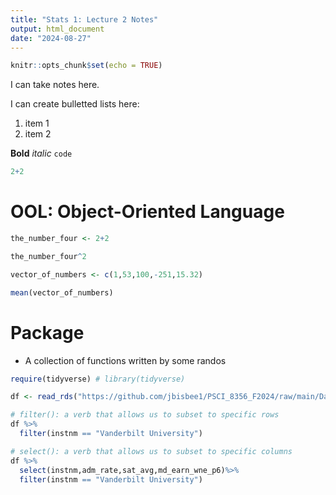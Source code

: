 ```yaml
---
title: "Stats 1: Lecture 2 Notes"
output: html_document
date: "2024-08-27"
---
```


```r
knitr::opts_chunk$set(echo = TRUE)
```

I can take notes here.

I can create bulletted lists here:

  1. item 1
  2. item 2

**Bold** *italic* `code`

```r
2+2
```

# OOL: Object-Oriented Language

```r
the_number_four <- 2+2

the_number_four^2

vector_of_numbers <- c(1,53,100,-251,15.32)

mean(vector_of_numbers)
```

# Package

- A collection of functions written by some randos

```r
require(tidyverse) # library(tidyverse)

df <- read_rds("https://github.com/jbisbee1/PSCI_8356_F2024/raw/main/Data/sc_debt.Rds")

# filter(): a verb that allows us to subset to specific rows
df %>%
  filter(instnm == "Vanderbilt University")

# select(): a verb that allows us to subset to specific columns
df %>%
  select(instnm,adm_rate,sat_avg,md_earn_wne_p6)%>%
  filter(instnm == "Vanderbilt University")


```

